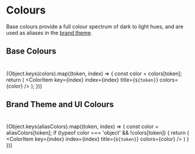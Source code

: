 
<Meta title="Colors" />

# Colours

Base colours provide a full colour spectrum of dark to light hues, and are used as aliases in the [brand theme](#brand-theme-and-ui-colours).

## Base Colours
#

<ColorPalette>

  {Object.keys(colors).map((token, index) => {
    const color = colors[token];
    return (
      <ColorItem
        key={index}
        index={index}
        title={`${token}`}
        colors={color}
      />
    );
  })}

</ColorPalette>

## Brand Theme and UI Colours
#

<ColorPalette>

  {Object.keys(aliasColors).map((token, index) => {
    const color = aliasColors[token];
    if (typeof color === 'object' && !colors[token]) {
      return (
        <ColorItem
          key={index}
          index={index}
          title={`${token}`}
          colors={color}
        />
      )
    }
  })}

</ColorPalette>

